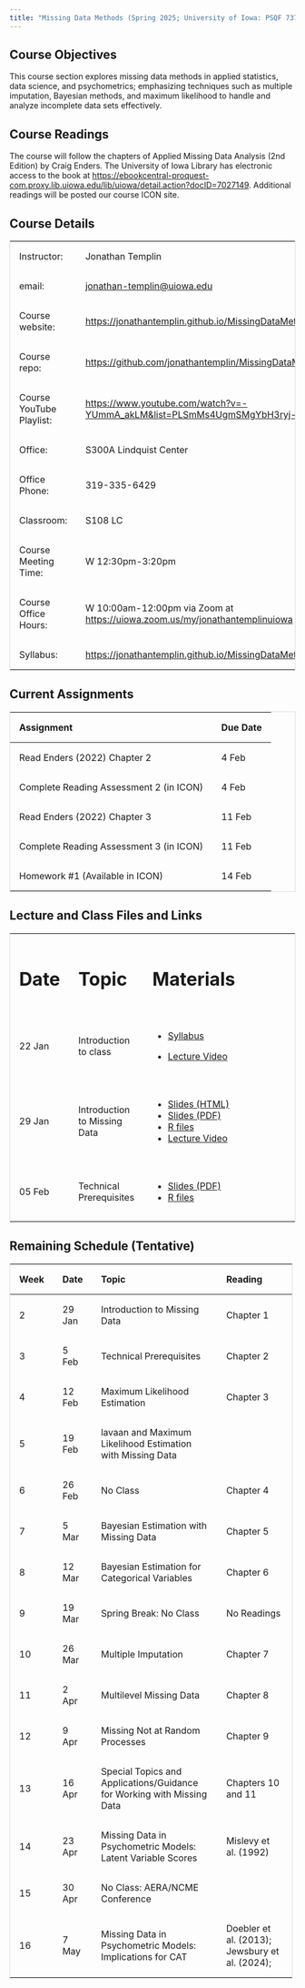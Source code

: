 ```yaml
---
title: "Missing Data Methods (Spring 2025; University of Iowa: PSQF 7375)"
---
```


## Course Objectives

This course section explores missing data methods in applied statistics, data science, and psychometrics; emphasizing techniques such as multiple imputation, Bayesian methods, and maximum likelihood to handle and analyze incomplete data sets effectively.

## Course Readings

The course will follow the chapters of Applied Missing Data Analysis (2nd Edition) by Craig Enders. The University of Iowa Library has electronic access to the book at <https://ebookcentral-proquest-com.proxy.lib.uiowa.edu/lib/uiowa/detail.action?docID=7027149>. Additional readings will be posted our course ICON site.

## Course Details

+--------------------------+---------------------------------------------------------------------------------------+
| Instructor:              | Jonathan Templin                                                                      |
+--------------------------+---------------------------------------------------------------------------------------+
| email:                   | [jonathan-templin\@uiowa.edu](mailto:jonathan-templin@uiowa.edu)                      |
+--------------------------+---------------------------------------------------------------------------------------+
| Course website:          | <https://jonathantemplin.github.io/MissingDataMethods2025/>                           |
+--------------------------+---------------------------------------------------------------------------------------+
| Course repo:             | <https://github.com/jonathantemplin/MissingDataMethods2025>                           |
+--------------------------+---------------------------------------------------------------------------------------+
| Course YouTube Playlist: | <https://www.youtube.com/watch?v=-YUmmA_akLM&list=PLSmMs4UgmSMgYbH3ryj-BTk7F7WWbgWPO> |
+--------------------------+---------------------------------------------------------------------------------------+
| Office:                  | S300A Lindquist Center                                                                |
+--------------------------+---------------------------------------------------------------------------------------+
| Office Phone:            | 319-335-6429                                                                          |
+--------------------------+---------------------------------------------------------------------------------------+
| Classroom:               | S108 LC                                                                               |
+--------------------------+---------------------------------------------------------------------------------------+
| Course Meeting Time:     | W 12:30pm-3:20pm                                                                      |
+--------------------------+---------------------------------------------------------------------------------------+
| Course Office Hours:     | W 10:00am-12:00pm via Zoom at <https://uiowa.zoom.us/my/jonathantemplinuiowa>         |
+--------------------------+---------------------------------------------------------------------------------------+
| Syllabus:                | <https://jonathantemplin.github.io/MissingDataMethods2025/s25mdm_syllabus.html>       |
+--------------------------+---------------------------------------------------------------------------------------+

## Current Assignments

| Assignment                              | Due Date |
|-----------------------------------------|----------|
| Read Enders (2022) Chapter 2            | 4 Feb    |
| Complete Reading Assessment 2 (in ICON) | 4 Feb    |
| Read Enders (2022) Chapter 3            | 11 Feb   |
| Complete Reading Assessment 3 (in ICON) | 11 Feb   |
| Homework #1 (Available in ICON)         | 14 Feb   |

## Lecture and Class Files and Links

```{=html}
<style>
table {
  border-collapse: collapse;
  width: 100%;
  border: 1px solid #ddd;
}

th, td {
  text-align: left;
  padding: 16px;
}
</style>
```

+---------+------------------------------+------------------------------------------------------------------------------------------------------------------------------------------------------------------------------+
| # Date  | # Topic                      | # Materials                                                                                                                                                                  |
+---------+------------------------------+------------------------------------------------------------------------------------------------------------------------------------------------------------------------------+
| 22 Jan  | Introduction to class        | -   [Syllabus](https://jonathantemplin.github.io/MissingDataMethods2025/s25mdm_syllabus.html)                                                                                |
|         |                              |                                                                                                                                                                              |
|         |                              | -   [Lecture Video](https://www.youtube.com/watch?v=-YUmmA_akLM&list=PLSmMs4UgmSMgYbH3ryj-BTk7F7WWbgWPO)                                                                     |
+---------+------------------------------+------------------------------------------------------------------------------------------------------------------------------------------------------------------------------+
| 29 Jan  | Introduction to Missing Data | -   [Slides (HTML)](https://jonathantemplin.github.io/MissingDataMethods2025/_lectures/01_Introduction_to_Missing_Data/01_Introduction_Missing_Data_S2025.html#/title-slide) |
|         |                              | -   [Slides (PDF)](https://jonathantemplin.github.io/MissingDataMethods2025/_lectures/01_Introduction_to_Missing_Data/01_Introduction_Missing_Data_S2025.pdf)                |
|         |                              | -   [R files](https://github.com/jonathantemplin/MissingDataMethods2025/tree/main/_lectures/01_Introduction_to_Missing_Data)                                                 |
|         |                              | -   [Lecture Video](https://youtu.be/UbO_SZXaTcg)                                                                                                                            |
+---------+------------------------------+------------------------------------------------------------------------------------------------------------------------------------------------------------------------------+
| 05 Feb  | Technical Prerequisites      | -   [Slides (PDF)](https://jonathantemplin.github.io/MissingDataMethods2025/_lectures/02_Technical_Prerequisites/02_Technical_Prerequisites_S2025.pdf)                       |
|         |                              | -   [R files](https://github.com/jonathantemplin/MissingDataMethods2025/tree/main/_lectures/02_Technical_Prerequisites)                                                      |
+---------+------------------------------+------------------------------------------------------------------------------------------------------------------------------------------------------------------------------+

## Remaining Schedule (Tentative)

+----------+----------+------------------------------------------------------------------------+------------------------------------------------+
| Week     | Date     | Topic                                                                  | Reading                                        |
+==========+==========+========================================================================+================================================+
| 2        | 29 Jan   | Introduction to Missing Data                                           | Chapter 1                                      |
+----------+----------+------------------------------------------------------------------------+------------------------------------------------+
| 3        | 5 Feb    | Technical Prerequisites                                                | Chapter 2                                      |
+----------+----------+------------------------------------------------------------------------+------------------------------------------------+
| 4        | 12 Feb   | Maximum Likelihood Estimation                                          | Chapter 3                                      |
+----------+----------+------------------------------------------------------------------------+------------------------------------------------+
| 5        | 19 Feb   | lavaan and Maximum Likelihood Estimation with Missing Data             |                                                |
+----------+----------+------------------------------------------------------------------------+------------------------------------------------+
| 6        | 26 Feb   | No Class                                                               | Chapter 4                                      |
+----------+----------+------------------------------------------------------------------------+------------------------------------------------+
| 7        | 5 Mar    | Bayesian Estimation with Missing Data                                  | Chapter 5                                      |
+----------+----------+------------------------------------------------------------------------+------------------------------------------------+
| 8        | 12 Mar   | Bayesian Estimation for Categorical Variables                          | Chapter 6                                      |
+----------+----------+------------------------------------------------------------------------+------------------------------------------------+
| 9        | 19 Mar   | Spring Break: No Class                                                 | No Readings                                    |
+----------+----------+------------------------------------------------------------------------+------------------------------------------------+
| 10       | 26 Mar   | Multiple Imputation                                                    | Chapter 7                                      |
+----------+----------+------------------------------------------------------------------------+------------------------------------------------+
| 11       | 2 Apr    | Multilevel Missing Data                                                | Chapter 8                                      |
+----------+----------+------------------------------------------------------------------------+------------------------------------------------+
| 12       | 9 Apr    | Missing Not at Random Processes                                        | Chapter 9                                      |
+----------+----------+------------------------------------------------------------------------+------------------------------------------------+
| 13       | 16 Apr   | Special Topics and Applications/Guidance for Working with Missing Data | Chapters 10 and 11                             |
+----------+----------+------------------------------------------------------------------------+------------------------------------------------+
| 14       | 23 Apr   | Missing Data in Psychometric Models: Latent Variable Scores            | Mislevy et al. (1992)                          |
+----------+----------+------------------------------------------------------------------------+------------------------------------------------+
| 15       | 30 Apr   | No Class: AERA/NCME Conference                                         |                                                |
+----------+----------+------------------------------------------------------------------------+------------------------------------------------+
| 16       | 7 May    | Missing Data in Psychometric Models: Implications for CAT              | Doebler et al. (2013); Jewsbury et al. (2024); |
+----------+----------+------------------------------------------------------------------------+------------------------------------------------+